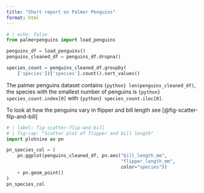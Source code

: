 ```yaml
---
title: "Short report on Palmer Penguins"
format: html
---
```



```python
# | echo: false
from palmerpenguins import load_penguins

penguins_df = load_penguins()
penguins_cleaned_df = penguins_df.dropna()

species_count = penguins_cleaned_df.groupby(
    ['species'])['species'].count().sort_values()
```

The palmer penguins dataset contains `{python} len(penguins_cleaned_df)`, the species with the smallest number of penguins is `{python} species_count.index[0]` with `{python} species_count.iloc[0]`.

To look at how the penguins vary in flipper and bill length see [@fig-scatter-flip-and-bill]

```python
# | label: fig-scatter-flip-and-bill
# | fig-cap: "Scatter plot of flipper and bill length"
import plotnine as pn

pn_species_col = (
    pn.ggplot(penguins_cleaned_df, pn.aes("bill_length_mm",
                                          "flipper_length_mm",
                                          color="species"))
    + pn.geom_point()
)
pn_species_col
```
